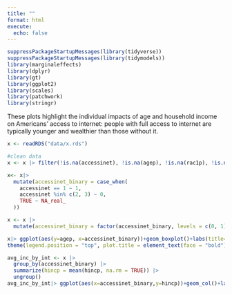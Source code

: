 ```yaml
---
title: ""
format: html
execute: 
  echo: false
---
```


```r
suppressPackageStartupMessages(library(tidyverse))
suppressPackageStartupMessages(library(tidymodels))
library(marginaleffects)
library(dplyr)
library(gt)
library(ggplot2)
library(scales)
library(patchwork)
library(stringr)
```

These plots highlight the individual impacts of age and household income on Americans' access to internet: people with full access to internet are typically younger and wealthier than those without it. 






```r
x <- readRDS("data/x.rds")

#clean data
x <- x |> filter(!is.na(accessinet), !is.na(agep), !is.na(rac1p), !is.na(schl), !is.na(esr), !is.na(hincp), hincp > 0, hincp < 1e6)

x<- x|>
  mutate(accessinet_binary = case_when(
    accessinet == 1 ~ 1,
    accessinet %in% c(2, 3) ~ 0,
    TRUE ~ NA_real_  
  ))

x <- x |>
  mutate(accessinet_binary = factor(accessinet_binary, levels = c(0, 1), labels = c("LimitedOrNoAccess", "FullAccess")))
```

```r
x|> ggplot(aes(y=agep, x=accessinet_binary))+geom_boxplot()+labs(title="Internet Access in US According to Age", subtitle="The median age of Americans with limited or no internet access was significantly higher than\nthat of Americans with full internet access.", x="Type of Internet Access", y="Age")+scale_x_discrete(labels = c("No/Limited Access", "Full Access"))+theme_minimal(base_size = 16) +
theme(legend.position = "top", plot.title = element_text(face = "bold"), axis.title.y = element_text(margin = margin(r = 10)), axis.title.x = element_text(margin = margin(t = 10)))
```





```r
avg_inc_by_int <- x |>
  group_by(accessinet_binary) |>
  summarize(hincp = mean(hincp, na.rm = TRUE)) |>
  ungroup()
avg_inc_by_int|> ggplot(aes(x=accessinet_binary,y=hincp))+geom_col()+labs(title="Average Household Income According to Internet Access", subtitle="The average household income of Americans with full internet\naccess was much greater than that of Americans with limited or no internet access.", x="Type of Internet Access", y="Household Income")+scale_x_discrete(labels = c("No/Limited Access", "Full Access"))+theme_minimal(base_size = 16) + theme(legend.position = "top", plot.title = element_text(face = "bold"), axis.title.y = element_text(margin = margin(r = 10)), axis.title.x = element_text(margin = margin(t = 10)))
```

